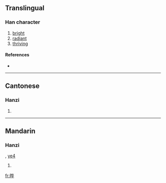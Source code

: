 {{also|曄}}
==Translingual==

===Han character===
{{Han char|rn=72|rad=日|as=06|sn=10|four=|canj=日人心十 (AOPJ)}}

# [[bright]]
# [[radiant]]
# [[thriving]]

====References====
* {{Han ref|kx=0495.241|hdz=21508.080|uh=6654|ud=26196}}

----

==Cantonese==

===Hanzi===
{{yue-hanzi|jyut=|y=yip6|tra=曄}}

# {{defn|Cantonese}}

----

==Mandarin==

===Hanzi===
{{cmn-hanzi|tra=曄|pin=[[yē]] ([[ye1]])|wg=yeh<sup>1</sup>}}, [[ye4]]

# {{defn|Mandarin}}

[[fr:晔]]